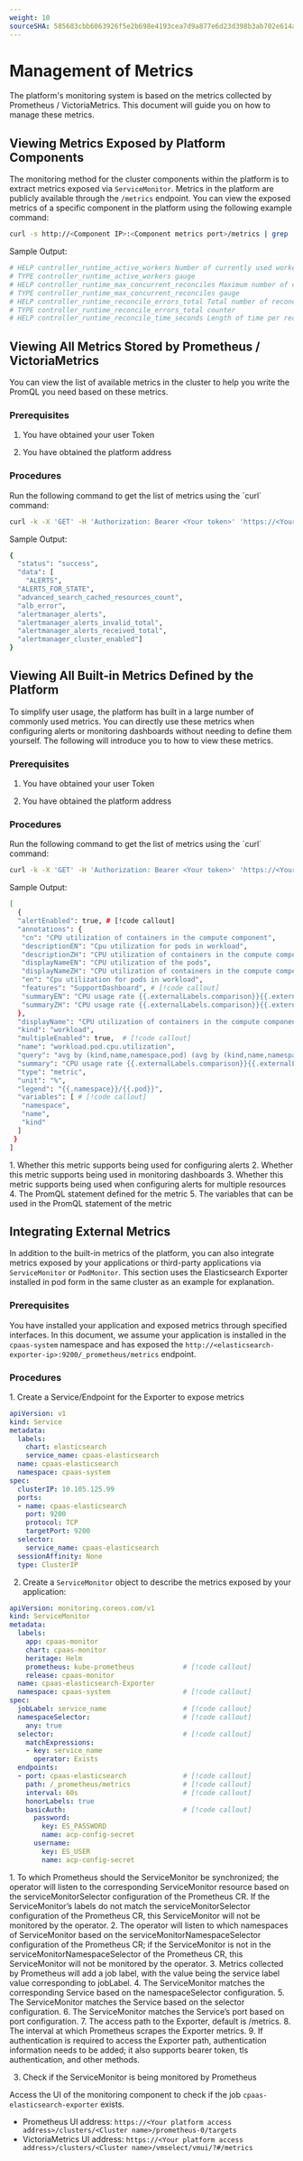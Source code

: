 ```yaml
---
weight: 10
sourceSHA: 585683cbb6063926f5e2b698e4193cea7d9a877e6d23d398b3ab702e614a745b
---
```


# Management of Metrics

The platform's monitoring system is based on the metrics collected by Prometheus / VictoriaMetrics. This document will guide you on how to manage these metrics.

## Viewing Metrics Exposed by Platform Components

The monitoring method for the cluster components within the platform is to extract metrics exposed via `ServiceMonitor`. Metrics in the platform are publicly available through the `/metrics` endpoint. You can view the exposed metrics of a specific component in the platform using the following example command:

```bash
curl -s http://<Component IP>:<Component metrics port>/metrics | grep 'TYPE\|HELP'
```

Sample Output:

```bash
# HELP controller_runtime_active_workers Number of currently used workers per controller
# TYPE controller_runtime_active_workers gauge
# HELP controller_runtime_max_concurrent_reconciles Maximum number of concurrent reconciles per controller
# TYPE controller_runtime_max_concurrent_reconciles gauge
# HELP controller_runtime_reconcile_errors_total Total number of reconciliation errors per controller
# TYPE controller_runtime_reconcile_errors_total counter
# HELP controller_runtime_reconcile_time_seconds Length of time per reconciliation per controller
```

## Viewing All Metrics Stored by Prometheus / VictoriaMetrics

You can view the list of available metrics in the cluster to help you write the PromQL you need based on these metrics.

### Prerequisites

1. You have obtained your user Token

2. You have obtained the platform address

### Procedures

<Steps>
  Run the following command to get the list of metrics using the `curl` command:

  ```bash
  curl -k -X 'GET' -H 'Authorization: Bearer <Your token>' 'https://<Your platform access address>/v2/metrics/<Your cluster name>/prometheus/label/__name__/values'
  ```

  Sample Output:

  ```bash
  {
    "status": "success",
    "data": [
      "ALERTS",
    "ALERTS_FOR_STATE",
    "advanced_search_cached_resources_count",
    "alb_error",
    "alertmanager_alerts",
    "alertmanager_alerts_invalid_total",
    "alertmanager_alerts_received_total",
    "alertmanager_cluster_enabled"]
  }
  ```
</Steps>

## Viewing All Built-in Metrics Defined by the Platform

To simplify user usage, the platform has built in a large number of commonly used metrics. You can directly use these metrics when configuring alerts or monitoring dashboards without needing to define them yourself. The following will introduce you to how to view these metrics.

### Prerequisites

1. You have obtained your user Token

2. You have obtained the platform address

### Procedures

<Steps>
  Run the following command to get the list of metrics using the `curl` command:

  ```bash
  curl -k -X 'GET' -H 'Authorization: Bearer <Your token>' 'https://<Your platform access address>/v2/metrics/<Your cluster name>/indicators'
  ```

  Sample Output:

  ```bash
  [
    {
    "alertEnabled": true, # [!code callout]
    "annotations": {
     "cn": "CPU utilization of containers in the compute component",
     "descriptionEN": "Cpu utilization for pods in workload",
     "descriptionZH": "CPU utilization of containers in the compute component",
     "displayNameEN": "CPU utilization of the pods",
     "displayNameZH": "CPU utilization of containers in the compute component",
     "en": "Cpu utilization for pods in workload",
     "features": "SupportDashboard", # [!code callout]
     "summaryEN": "CPU usage rate {{.externalLabels.comparison}}{{.externalLabels.threshold}} of Pod ({{.labels.pod}})",
     "summaryZH": "CPU usage rate {{.externalLabels.comparison}}{{.externalLabels.threshold}} of pod ({{.labels.pod}})"
    },
    "displayName": "CPU utilization of containers in the compute component",
    "kind": "workload",
    "multipleEnabled": true,  # [!code callout] 
    "name": "workload.pod.cpu.utilization",
    "query": "avg by (kind,name,namespace,pod) (avg by (kind,name,namespace,pod,container)(cpaas_advanced_container_cpu_usage_seconds_total_irate5m{kind=~\"{{.kind}}\",name=~\"{{.name}}\",namespace=~\"{{.namespace}}\",container!=\"\",container!=\"POD\"}) / avg by (kind,name,namespace,pod,container)(cpaas_advanced_kube_pod_container_resource_limits{kind=~\"{{.kind}}\",name=~\"{{.name}}\",namespace=~\"{{.namespace}}\",resource=\"cpu\"}))", # [!code callout]
    "summary": "CPU usage rate {{.externalLabels.comparison}}{{.externalLabels.threshold}} of pod ({{.labels.pod}})",
    "type": "metric",
    "unit": "%",
    "legend": "{{.namespace}}/{{.pod}}",
    "variables": [ # [!code callout] 
     "namespace",
     "name",
     "kind"
    ]
   }
  ]

  ```

  <Callouts>
    1. Whether this metric supports being used for configuring alerts
    2. Whether this metric supports being used in monitoring dashboards
    3. Whether this metric supports being used when configuring alerts for multiple resources
    4. The PromQL statement defined for the metric
    5. The variables that can be used in the PromQL statement of the metric
  </Callouts>
</Steps>

## Integrating External Metrics

In addition to the built-in metrics of the platform, you can also integrate metrics exposed by your applications or third-party applications via `ServiceMonitor` or `PodMonitor`. This section uses the Elasticsearch Exporter installed in pod form in the same cluster as an example for explanation.

### Prerequisites

You have installed your application and exposed metrics through specified interfaces. In this document, we assume your application is installed in the `cpaas-system` namespace and has exposed the `http://<elasticsearch-exporter-ip>:9200/_prometheus/metrics` endpoint.

### Procedures

<Steps>
  1. Create a Service/Endpoint for the Exporter to expose metrics

  ```yaml
  apiVersion: v1
  kind: Service
  metadata:
    labels:
      chart: elasticsearch
      service_name: cpaas-elasticsearch
    name: cpaas-elasticsearch
    namespace: cpaas-system
  spec:
    clusterIP: 10.105.125.99
    ports:
    - name: cpaas-elasticsearch
      port: 9200
      protocol: TCP
      targetPort: 9200
    selector:
      service_name: cpaas-elasticsearch
    sessionAffinity: None
    type: ClusterIP
  ```

  2. Create a `ServiceMonitor` object to describe the metrics exposed by your application:

  ```yaml
  apiVersion: monitoring.coreos.com/v1
  kind: ServiceMonitor
  metadata:
    labels:
      app: cpaas-monitor
      chart: cpaas-monitor
      heritage: Helm
      prometheus: kube-prometheus            # [!code callout]
      release: cpaas-monitor
    name: cpaas-elasticsearch-Exporter
    namespace: cpaas-system                  # [!code callout]
  spec:
    jobLabel: service_name                   # [!code callout]
    namespaceSelector:                       # [!code callout]
      any: true
    selector:                                # [!code callout]
      matchExpressions:
      - key: service_name
        operator: Exists
    endpoints:
    - port: cpaas-elasticsearch              # [!code callout] 
      path: /_prometheus/metrics             # [!code callout] 
      interval: 60s                          # [!code callout] 
      honorLabels: true
      basicAuth:                             # [!code callout] 
        password:
          key: ES_PASSWORD
          name: acp-config-secret
        username:
          key: ES_USER
          name: acp-config-secret
  ```

  <Callouts>
    1. To which Prometheus should the ServiceMonitor be synchronized; the operator will listen to the corresponding ServiceMonitor resource based on the serviceMonitorSelector configuration of the Prometheus CR. If the ServiceMonitor’s labels do not match the serviceMonitorSelector configuration of the Prometheus CR, this ServiceMonitor will not be monitored by the operator.
    2. The operator will listen to which namespaces of ServiceMonitor based on the serviceMonitorNamespaceSelector configuration of the Prometheus CR; if the ServiceMonitor is not in the serviceMonitorNamespaceSelector of the Prometheus CR, this ServiceMonitor will not be monitored by the operator.
    3. Metrics collected by Prometheus will add a job label, with the value being the service label value corresponding to jobLabel.
    4. The ServiceMonitor matches the corresponding Service based on the namespaceSelector configuration.
    5. The ServiceMonitor matches the Service based on the selector configuration.
    6. The ServiceMonitor matches the Service’s port based on port configuration.
    7. The access path to the Exporter, default is /metrics.
    8. The interval at which Prometheus scrapes the Exporter metrics.
    9. If authentication is required to access the Exporter path, authentication information needs to be added; it also supports bearer token, tls authentication, and other methods.
  </Callouts>

  3. Check if the ServiceMonitor is being monitored by Prometheus

  Access the UI of the monitoring component to check if the job `cpaas-elasticsearch-exporter` exists.

  - Prometheus UI address: `https://<Your platform access address>/clusters/<Cluster name>/prometheus-0/targets`
  - VictoriaMetrics UI address: `https://<Your platform access address>/clusters/<Cluster name>/vmselect/vmui/?#/metrics`
</Steps>

